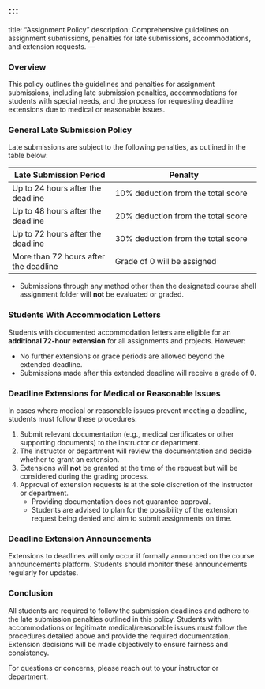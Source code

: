 :::{.callout-tip}
---
title: "Assignment Policy"
description: Comprehensive guidelines on assignment submissions, penalties for late submissions, accommodations, and extension requests.
---

### Overview

This policy outlines the guidelines and penalties for assignment submissions, including late submission penalties, accommodations for students with special needs, and the process for requesting deadline extensions due to medical or reasonable issues.

### General Late Submission Policy

Late submissions are subject to the following penalties, as outlined in the table below:

| **Late Submission Period**              | **Penalty**                                               |
|-----------------------------------------|----------------------------------------------------------|
| Up to 24 hours after the deadline       | 10% deduction from the total score                      |
| Up to 48 hours after the deadline       | 20% deduction from the total score                      |
| Up to 72 hours after the deadline       | 30% deduction from the total score                      |
| More than 72 hours after the deadline   | Grade of 0 will be assigned                             |

- Submissions through any method other than the designated course shell assignment folder will **not** be evaluated or graded.

### Students With Accommodation Letters

Students with documented accommodation letters are eligible for an **additional 72-hour extension** for all assignments and projects. However:

- No further extensions or grace periods are allowed beyond the extended deadline.
- Submissions made after this extended deadline will receive a grade of 0.

### Deadline Extensions for Medical or Reasonable Issues

In cases where medical or reasonable issues prevent meeting a deadline, students must follow these procedures:

1. Submit relevant documentation (e.g., medical certificates or other supporting documents) to the instructor or department.
2. The instructor or department will review the documentation and decide whether to grant an extension.
3. Extensions will **not** be granted at the time of the request but will be considered during the grading process.
4. Approval of extension requests is at the sole discretion of the instructor or department. 
   - Providing documentation does not guarantee approval.
   - Students are advised to plan for the possibility of the extension request being denied and aim to submit assignments on time.

### Deadline Extension Announcements

Extensions to deadlines will only occur if formally announced on the course announcements platform. Students should monitor these announcements regularly for updates.

### Conclusion

All students are required to follow the submission deadlines and adhere to the late submission penalties outlined in this policy. Students with accommodations or legitimate medical/reasonable issues must follow the procedures detailed above and provide the required documentation. Extension decisions will be made objectively to ensure fairness and consistency.

For questions or concerns, please reach out to your instructor or department.
